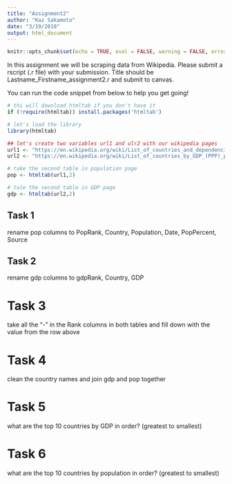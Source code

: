 ```yaml
---
title: "Assignment2"
author: "Kaz Sakamoto"
date: "3/19/2018"
output: html_document
---
```

    
```r
knitr::opts_chunk$set(echo = TRUE, eval = FALSE, warning = FALSE, error = FALSE)
```

In this assignment we will be scraping data from Wikipedia. Please submit a rscript (.r file) with your submission. Title should be Lastname_Firstname_assignment2.r and submit to canvas.

You can run the code snippet from below to help you get going!

```r
# thi will download htmltab if you don't have it
if (!require(htmltab)) install.packages('htmltab')

# let's load the library
library(htmltab)

## let's create two variables url1 and ulr2 with our wikipedia pages
url1 <- "https://en.wikipedia.org/wiki/List_of_countries_and_dependencies_by_population"
url2 <- "https://en.wikipedia.org/wiki/List_of_countries_by_GDP_(PPP)_per_capita"

# take the second table in population page
pop <- htmltab(url1,2)

# tale the second table in GDP page
gdp <- htmltab(url2,2)

```


## Task 1

rename pop columns to PopRank, Country, Population, Date, PopPercent, Source

## Task 2

rename gdp columns to gdpRank, Country, GDP

# Task 3

take all the "-" in the Rank columns in both tables and fill down with the value 
from the row above

# Task 4
clean the country names and join gdp and pop together

# Task 5
what are the top 10 countries by GDP in order? (greatest to smallest)

# Task 6
what are the top 10 countries by population in order? (greatest to smallest)